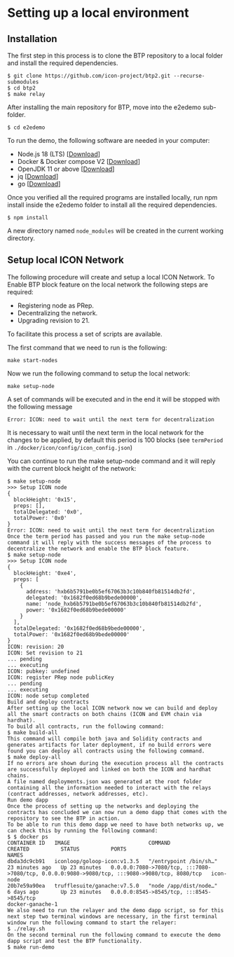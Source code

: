 # Setting up a local environment

## Installation

The first step in this process is to clone the BTP repository to a local folder and install the required dependencies.

```filename="" copy
$ git clone https://github.com/icon-project/btp2.git --recurse-submodules
$ cd btp2
$ make relay
```

After installing the main repository for BTP, move into the e2edemo sub-folder.

```filename="" copy
$ cd e2edemo
```

To run the demo, the following software are needed in your computer:

* Node.js 18 (LTS) [[Download](https://nodejs.org/en/download/)]
* Docker & Docker compose V2 [[Download](https://docs.docker.com/compose/install/)]
* OpenJDK 11 or above [[Download](https://adoptium.net/)]
* jq [[Download](https://github.com/stedolan/jq)]
* go [[Download](https://go.dev/doc/install)]

Once you verified all the required programs are installed locally, run npm install inside the e2edemo folder to install all the required dependencies.

```filename="" copy
$ npm install
```

A new directory named ```node_modules``` will be created in the current working directory.

## Setup local ICON Network

The following procedure will create and setup a local ICON Network. To Enable BTP block feature on the local network the following steps are required:

* Registering node as PRep.
* Decentralizing the network.
* Upgrading revision to 21.

To facilitate this process a set of scripts are available.

The first command that we need to run is the following:
    
```filename="" copy
make start-nodes
```
Now we run the following command to setup the local network:

```filename="" copy
make setup-node
```

A set of commands will be executed and in the end it will be stopped with the following message

```filename="" copy
Error: ICON: need to wait until the next term for decentralization
``` 

It is necessary to wait until the next term in the local network for the changes to be applied, by default this period is 100 blocks (see ```termPeriod``` in ```./docker/icon/config/icon_config.json```)

You can continue to run the make setup-node command and it will reply with the current block height of the network:

```filename="" copy
$ make setup-node
>>> Setup ICON node
{
  blockHeight: '0x15',
  preps: [],
  totalDelegated: '0x0',
  totalPower: '0x0'
}
Error: ICON: need to wait until the next term for decentralization
Once the term period has passed and you run the make setup-node command it will reply with the success messages of the process to decentralize the network and enable the BTP block feature.
$ make setup-node
>>> Setup ICON node
{
  blockHeight: '0xe4',
  preps: [
    {
      address: 'hxb6b5791be0b5ef67063b3c10b840fb81514db2fd',
      delegated: '0x1682f0ed68b9bede00000',
      name: 'node_hxb6b5791be0b5ef67063b3c10b840fb81514db2fd',
      power: '0x1682f0ed68b9bede00000'
    }
  ],
  totalDelegated: '0x1682f0ed68b9bede00000',
  totalPower: '0x1682f0ed68b9bede00000'
}
ICON: revision: 20
ICON: Set revision to 21
... pending
... executing
ICON: pubkey: undefined
ICON: register PRep node publicKey
... pending
... executing
ICON: node setup completed
Build and deploy contracts
After setting up the local ICON network now we can build and deploy all the smart contracts on both chains (ICON and EVM chain via hardhat).
To build all contracts, run the following command:
$ make build-all
This command will compile both java and Solidity contracts and generates artifacts for later deployment, if no build errors were found you can deploy all contracts using the following command.
$ make deploy-all
If no errors are shown during the execution process all the contracts are successfully deployed and linked on both the ICON and hardhat chains.
A file named deployments.json was generated at the root folder containing all the information needed to interact with the relays (contract addresses, network addresses, etc).
Run demo dapp
Once the process of setting up the networks and deploying the contracts has concluded we can now run a demo dapp that comes with the repository to see the BTP in action.
To be able to run this demo dapp we need to have both networks up, we can check this by running the following command:
$ $ docker ps
CONTAINER ID   IMAGE                         COMMAND                  CREATED          STATUS          PORTS                                                                                            NAMES
dbda3dc9cb91   iconloop/goloop-icon:v1.3.5   "/entrypoint /bin/sh…"   23 minutes ago   Up 23 minutes   0.0.0.0:7080->7080/tcp, :::7080->7080/tcp, 0.0.0.0:9080->9080/tcp, :::9080->9080/tcp, 8080/tcp   icon-node
20b7e59a90ea   trufflesuite/ganache:v7.5.0   "node /app/dist/node…"   6 days ago       Up 23 minutes   0.0.0.0:8545->8545/tcp, :::8545->8545/tcp                                                        docker-ganache-1
We also need to run the relayer and the demo dapp script, so for this next step two terminal windows are necessary, in the first terminal window run the following command to start the relayer:
$ ./relay.sh
On the second terminal run the following command to execute the demo dapp script and test the BTP functionality.
$ make run-demo
```